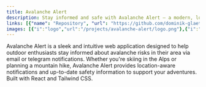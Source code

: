 ```yaml
---
title: Avalanche Alert
description: Stay informed and safe with Avalanche Alert – a modern, location-based warning system for real-time avalanche risks.
links: [{"name": "Repository", "url": "https://github.com/dominik-glaetzle/AvalancheAlert"}]
images: [{"i":"logo","url":"/projects/avalanche-alert/logo.png"},{"i":"snowflake","url":"/projects/avalanche-alert/snowflake.png"},{"i":"page","url":"/projects/avalanche-alert/page.png"}]
---
```


Avalanche Alert is a sleek and intuitive web application designed to help outdoor enthusiasts stay informed about avalanche risks in their area via email or telegram notifications.
Whether you're skiing in the Alps or planning a mountain hike, Avalanche Alert provides location-aware notifications and up-to-date safety information to support your adventures.
Built with React and Tailwind CSS.